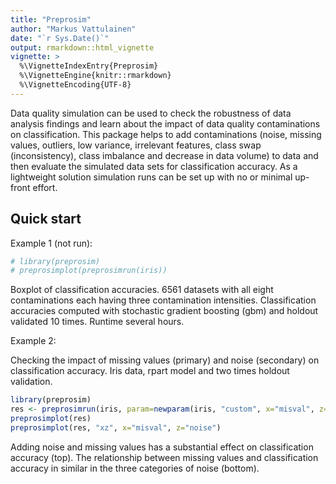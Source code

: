---
title: "Preprosim"
author: "Markus Vattulainen"
date: "`r Sys.Date()`"
output: rmarkdown::html_vignette
vignette: >
  %\VignetteIndexEntry{Preprosim}
  %\VignetteEngine{knitr::rmarkdown}
  %\VignetteEncoding{UTF-8}
---

Data quality simulation can be used to check the robustness of data
analysis findings and learn about the impact of data quality contaminations on
classification. This package helps to add contaminations (noise, missing values,
outliers, low variance, irrelevant features, class swap (inconsistency), class
imbalance and decrease in data volume) to data and then evaluate the simulated
data sets for classification accuracy. As a lightweight solution simulation runs
can be set up with no or minimal up-front effort.

## Quick start

Example 1 (not run):

```{r}
# library(preprosim)
# preprosimplot(preprosimrun(iris))
```
Boxplot of classification accuracies. 6561 datasets with all eight contaminations
each having three contamination intensities. Classification accuracies computed 
with stochastic gradient boosting (gbm) and holdout validated 10 times. 
Runtime several hours. 


Example 2:

Checking the impact of missing values (primary) and noise (secondary) on
classification accuracy. Iris data, rpart model and two times holdout
validation.
 

```{r, results='hide', message=FALSE, warning=FALSE, fig.width=8}
library(preprosim)
res <- preprosimrun(iris, param=newparam(iris, "custom", x="misval", z="noise"), caretmodel="rpart", holdoutrounds = 2, verbose=FALSE)
preprosimplot(res)
preprosimplot(res, "xz", x="misval", z="noise")
```

Adding noise and missing values has a substantial effect on classification accuracy (top).
The relationship between missing values and classification accuracy in similar in the three
categories of noise (bottom).
